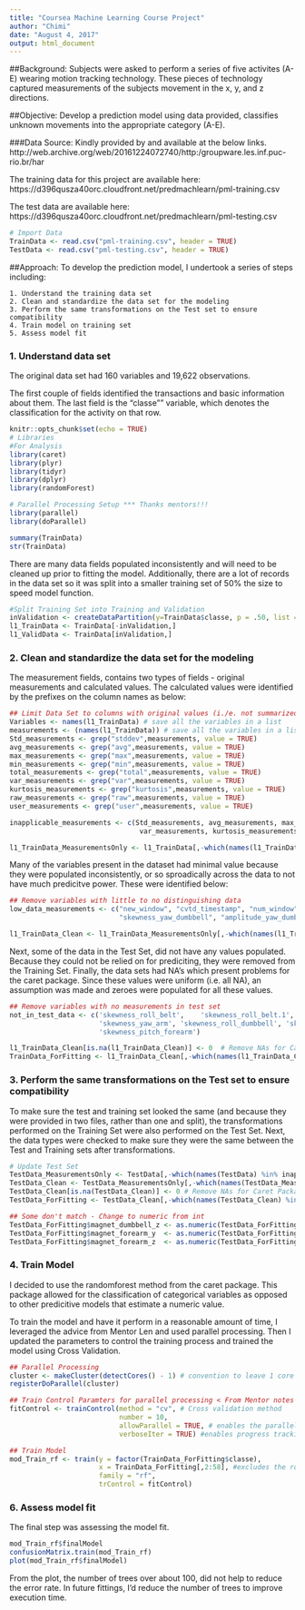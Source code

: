 ---
title: "Coursea Machine Learning Course Project"
author: "Chimi"
date: "August 4, 2017"
output: html_document
---

##Background:
Subjects were asked to perform a series of five activites (A-E)  wearing motion tracking technology.  These pieces of technology captured measurements of the subjects movement in the x, y, and z directions.

##Objective: 
Develop a prediction model using data provided, classifies unknown movements into the appropriate category (A-E).
 
###Data Source: 
Kindly provided by and available at the below links.
http://web.archive.org/web/20161224072740/http:/groupware.les.inf.puc-rio.br/har

The training data for this project are available here:
https://d396qusza40orc.cloudfront.net/predmachlearn/pml-training.csv

The test data are available here:
https://d396qusza40orc.cloudfront.net/predmachlearn/pml-testing.csv

```{r}
# Import Data
TrainData <- read.csv("pml-training.csv", header = TRUE)
TestData <- read.csv("pml-testing.csv", header = TRUE)
```

##Approach:
To develop the prediction model, I undertook a series of steps including:
    
    1. Understand the training data set
    2. Clean and standardize the data set for the modeling
    3. Perform the same transformations on the Test set to ensure compatibility
    4. Train model on training set
    5. Assess model fit

### 1. Understand data set
The original data set had 160 variables and 19,622 observations.  

The first couple of fields identified the transactions and basic information about them.  The last field is the "classe"" variable, which denotes the classification for the activity on that row.
```{r setup, include=FALSE}
knitr::opts_chunk$set(echo = TRUE)
# Libraries
#For Analysis
library(caret)
library(plyr)
library(tidyr)
library(dplyr)
library(randomForest)

# Parallel Processing Setup *** Thanks mentors!!!
library(parallel)
library(doParallel)

summary(TrainData)
str(TrainData)
```
There are many data fields populated inconsistently and will need to be cleaned up prior to fitting the model. Additionally, there are a lot of records in the data set so it was split into a smaller training set of 50% the size to speed model function. 

```{r}
#Split Training Set into Training and Validation
inValidation <- createDataPartition(y=TrainData$classe, p = .50, list = FALSE)
l1_TrainData <- TrainData[-inValidation,]
l1_ValidData <- TrainData[inValidation,]
```
### 2. Clean and standardize the data set for the modeling
The measurement fields, contains two types of fields - original measurements and calculated values. The calculated values were identified by the prefixes on the column names as below: 
```{r}
## Limit Data Set to columns with original values (i./e. not summarized values)
Variables <- names(l1_TrainData) # save all the variables in a list
measurements <- (names(l1_TrainData)) # save all the variables in a list
Std_measurements <- grep("stddev",measurements, value = TRUE)
avg_measurements <- grep("avg",measurements, value = TRUE)
max_measurements <- grep("max",measurements, value = TRUE)
min_measurements <- grep("min",measurements, value = TRUE)
total_measurements <- grep("total",measurements, value = TRUE)
var_measurements <- grep("var",measurements, value = TRUE)
kurtosis_measurements <- grep("kurtosis",measurements, value = TRUE)
raw_measurements <- grep("raw",measurements, value = TRUE)
user_measurements <- grep("user",measurements, value = TRUE)

inapplicable_measurements <- c(Std_measurements, avg_measurements, max_measurements, min_measurements,total_measurements,
                                var_measurements, kurtosis_measurements, raw_measurements, user_measurements)

l1_TrainData_MeasurementsOnly <- l1_TrainData[,-which(names(l1_TrainData) %in% inapplicable_measurements)]
```
Many of the variables present in the dataset had minimal value because they were populated inconsistently, or so sproadically across the data to not have much predicitve power. These were identified below:
```{r}
## Remove variables with little to no distinguishing data
low_data_measurements <- c("new_window", "cvtd_timestamp", "num_window","skewness_yaw_belt", "amplitude_yaw_belt", 
                           "skewness_yaw_dumbbell", "amplitude_yaw_dumbbell","skewness_yaw_forearm", "amplitude_yaw_forearm")

l1_TrainData_Clean <- l1_TrainData_MeasurementsOnly[,-which(names(l1_TrainData_MeasurementsOnly) %in% low_data_measurements)]
```
Next, some of the data in the Test Set, did not have any values populated.  Because they could not be relied on for prediciting, they were removed from the Training Set. Finally, the data sets had NA's which present problems for the caret package.  Since these values were uniform (i.e. all NA), an assumption was made and zeroes were populated for all these values.
```{r}
## Remove variables with no measurements in test set
not_in_test_data <- c('skewness_roll_belt',    'skewness_roll_belt.1','skewness_roll_arm', 'skewness_pitch_arm',
                      'skewness_yaw_arm', 'skewness_roll_dumbbell', 'skewness_pitch_dumbbell', 'skewness_roll_forearm',
                      'skewness_pitch_forearm')

l1_TrainData_Clean[is.na(l1_TrainData_Clean)] <- 0  # Remove NAs for Caret Package
TrainData_ForFitting <- l1_TrainData_Clean[,-which(names(l1_TrainData_Clean) %in% not_in_test_data)]
```
### 3. Perform the same transformations on the Test set to ensure compatibility
To make sure the test and training set looked the same (and because they were provided in two files, rather than one and split), the transformations performed on the Training Set were also performed on the Test Set. Next, the data types were checked to make sure they were the same between the Test and Training sets after transformations. 
```{r}
# Update Test Set
TestData_MeasurementsOnly <- TestData[,-which(names(TestData) %in% inapplicable_measurements)]
TestData_Clean <- TestData_MeasurementsOnly[,-which(names(TestData_MeasurementsOnly) %in% low_data_measurements)]
TestData_Clean[is.na(TestData_Clean)] <- 0 # Remove NAs for Caret Package
TestData_ForFitting <- TestData_Clean[,-which(names(TestData_Clean) %in% not_in_test_data)]

## Some don't match - Change to numeric from int
TestData_ForFitting$magnet_dumbbell_z <- as.numeric(TestData_ForFitting$magnet_dumbbell_z)
TestData_ForFitting$magnet_forearm_y  <- as.numeric(TestData_ForFitting$magnet_forearm_y)
TestData_ForFitting$magnet_forearm_z  <- as.numeric(TestData_ForFitting$magnet_forearm_z)
```
### 4. Train Model
I decided to use the randomforest method from the caret package. This package allowed for the classification of categorical variables as opposed to other predicitive models that estimate a numeric value.  

To train the model and have it perform in a reasonable amount of time, I leveraged the advice from Mentor Len and used parallel processing. Then I updated the parameters to control the training process and trained the model using Cross Validation.
```{r}
## Parallel Processing
cluster <- makeCluster(detectCores() - 1) # convention to leave 1 core for OS
registerDoParallel(cluster)

## Train Control Paramters for parallel processing < From Mentor notes in forum > 
fitControl <- trainControl(method = "cv", # Cross validation method
                           number = 10,
                           allowParallel = TRUE, # enables the parallel processing noted above
                           verboseIter = TRUE) #enables progress tracking of model training

## Train Model
mod_Train_rf <- train(y = factor(TrainData_ForFitting$classe),
                      x = TrainData_ForFitting[,2:58], #excludes the row ID and the classe variable 
                      family = "rf",
                      trControl = fitControl)
```
### 6. Assess model fit
The final step was assessing the model fit.
```{r}
mod_Train_rf$finalModel
confusionMatrix.train(mod_Train_rf)
plot(mod_Train_rf$finalModel)
```
From the plot, the number of trees over about 100, did not help to reduce the error rate.  In future fittings, I'd reduce the number of trees to improve execution time.
